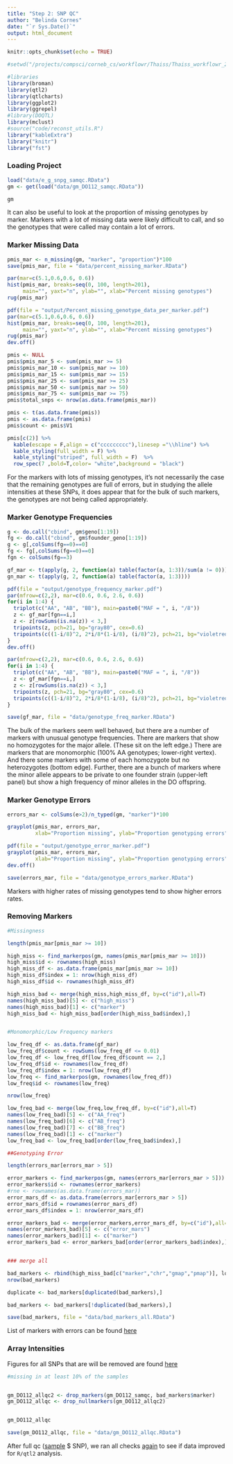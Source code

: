 ```yaml
---
title: "Step 2: SNP QC"
author: "Belinda Cornes"
date: "`r Sys.Date()`"
output: html_document
---
```


```r
knitr::opts_chunk$set(echo = TRUE)

#setwd("/projects/compsci/corneb_cs/workflowr/Thaiss/Thaiss_workflowr_2/")

#libraries
library(broman)
library(qtl2)
library(qtlcharts)
library(ggplot2)
library(ggrepel)
#library(DOQTL)
library(mclust)
#source("code/reconst_utils.R")
library("kableExtra")
library("knitr")
library("fst")
```

### Loading Project
```r
load("data/e_g_snpg_samqc.RData")
gm <- get(load("data/gm_DO112_samqc.RData"))

gm
```

It can also be useful to look at the proportion of missing genotypes by marker. Markers with a lot of missing data were likely difficult to call, and so the genotypes that were called may contain a lot of errors.

### Marker Missing Data 
```r

pmis_mar <- n_missing(gm, "marker", "proportion")*100
save(pmis_mar, file = "data/percent_missing_marker.RData")

par(mar=c(5.1,0.6,0.6, 0.6))
hist(pmis_mar, breaks=seq(0, 100, length=201),
     main="", yaxt="n", ylab="", xlab="Percent missing genotypes")
rug(pmis_mar)

pdf(file = "output/Percent_missing_genotype_data_per_marker.pdf")
par(mar=c(5.1,0.6,0.6, 0.6))
hist(pmis_mar, breaks=seq(0, 100, length=201),
     main="", yaxt="n", ylab="", xlab="Percent missing genotypes")
rug(pmis_mar)
dev.off()
```

```r

pmis <- NULL
pmis$pmis_mar_5 <- sum(pmis_mar >= 5)
pmis$pmis_mar_10 <- sum(pmis_mar >= 10)
pmis$pmis_mar_15 <- sum(pmis_mar >= 15)
pmis$pmis_mar_25 <- sum(pmis_mar >= 25)
pmis$pmis_mar_50 <- sum(pmis_mar >= 50)
pmis$pmis_mar_75 <- sum(pmis_mar >= 75)
pmis$total_snps <- nrow(as.data.frame(pmis_mar))

pmis <- t(as.data.frame(pmis))
pmis <- as.data.frame(pmis)
pmis$count <- pmis$V1

pmis[c(2)] %>%
  kable(escape = F,align = c("ccccccccc"),linesep ="\\hline") %>%
  kable_styling(full_width = F) %>%
  kable_styling("striped", full_width = F)  %>%
  row_spec(7 ,bold=T,color= "white",background = "black")

```

For the markers with lots of missing genotypes, it’s not necessarily the case that the remaining genotypes are full of errors, but in studying the allele intensities at these SNPs, it does appear that for the bulk of such markers, the genotypes are not being called appropriately.

### Marker Genotype Frequencies
```r

g <- do.call("cbind", gm$geno[1:19])
fg <- do.call("cbind", gm$founder_geno[1:19])
g <- g[,colSums(fg==0)==0]
fg <- fg[,colSums(fg==0)==0]
fgn <- colSums(fg==3)

gf_mar <- t(apply(g, 2, function(a) table(factor(a, 1:3))/sum(a != 0)))
gn_mar <- t(apply(g, 2, function(a) table(factor(a, 1:3))))

pdf(file = "output/genotype_frequency_marker.pdf")
par(mfrow=c(2,2), mar=c(0.6, 0.6, 2.6, 0.6))
for(i in 1:4) {
  triplot(c("AA", "AB", "BB"), main=paste0("MAF = ", i, "/8"))
  z <- gf_mar[fgn==i,]
  z <- z[rowSums(is.na(z)) < 3,]
  tripoints(z, pch=21, bg="gray80", cex=0.6)
  tripoints(c((1-i/8)^2, 2*i/8*(1-i/8), (i/8)^2), pch=21, bg="violetred")
}
dev.off()

par(mfrow=c(2,2), mar=c(0.6, 0.6, 2.6, 0.6))
for(i in 1:4) {
  triplot(c("AA", "AB", "BB"), main=paste0("MAF = ", i, "/8"))
  z <- gf_mar[fgn==i,]
  z <- z[rowSums(is.na(z)) < 3,]
  tripoints(z, pch=21, bg="gray80", cex=0.6)
  tripoints(c((1-i/8)^2, 2*i/8*(1-i/8), (i/8)^2), pch=21, bg="violetred")
}

save(gf_mar, file = "data/genotype_freq_marker.RData")

```

The bulk of the markers seem well behaved, but there are a number of markers with unusual genotype frequencies. There are markers that show no homozygotes for the major allele. (These sit on the left edge.) There are markers that are monomorphic (100% AA genotypes; lower-right vertex). And there some markers with some of each homozygote but no heterozygotes (bottom edge). Further, there are a bunch of markers where the minor allele appears to be private to one founder strain (upper-left panel) but show a high frequency of minor alleles in the DO offspring. 


### Marker Genotype Errors
```r
errors_mar <- colSums(e>2)/n_typed(gm, "marker")*100

grayplot(pmis_mar, errors_mar,
         xlab="Proportion missing", ylab="Proportion genotyping errors")

pdf(file = "output/genotype_error_marker.pdf")
grayplot(pmis_mar, errors_mar,
         xlab="Proportion missing", ylab="Proportion genotyping errors")
dev.off()

save(errors_mar, file = "data/genotype_errors_marker.RData")

```

Markers with higher rates of missing genotypes tend to show higher errors rates.

### Removing Markers
```r

#Missingness

length(pmis_mar[pmis_mar >= 10])

high_miss <- find_markerpos(gm, names(pmis_mar[pmis_mar >= 10]))
high_miss$id <- rownames(high_miss)
high_miss_df <- as.data.frame(pmis_mar[pmis_mar >= 10])
high_miss_df$index = 1: nrow(high_miss_df)
high_miss_df$id <- rownames(high_miss_df)

high_miss_bad <- merge(high_miss,high_miss_df, by=c("id"),all=T)
names(high_miss_bad)[5] <- c("high_miss")
names(high_miss_bad)[1] <- c("marker")
high_miss_bad <- high_miss_bad[order(high_miss_bad$index),]


#Monomorphic/Low Frequency markers

low_freq_df <- as.data.frame(gf_mar)
low_freq_df$count <- rowSums(low_freq_df <= 0.01)
low_freq_df <- low_freq_df[low_freq_df$count == 2,]
low_freq_df$id <- rownames(low_freq_df)
low_freq_df$index = 1: nrow(low_freq_df)
low_freq <- find_markerpos(gm, rownames(low_freq_df))
low_freq$id <- rownames(low_freq)

nrow(low_freq)

low_freq_bad <- merge(low_freq,low_freq_df, by=c("id"),all=T)
names(low_freq_bad)[5] <- c("AA_freq")
names(low_freq_bad)[6] <- c("AB_freq")
names(low_freq_bad)[7] <- c("BB_freq")
names(low_freq_bad)[1] <- c("marker")
low_freq_bad <- low_freq_bad[order(low_freq_bad$index),]

##Genotyping Error

length(errors_mar[errors_mar > 5])

error_markers <- find_markerpos(gm, names(errors_mar[errors_mar > 5]))
error_markers$id <- rownames(error_markers)
#rne <- rownames(as.data.frame(errors_mar))
error_mars_df <- as.data.frame(errors_mar[errors_mar > 5])
error_mars_df$id = rownames(error_mars_df)
error_mars_df$index = 1: nrow(error_mars_df)

error_markers_bad <- merge(error_markers,error_mars_df, by=c("id"),all=T)
names(error_markers_bad)[5] <- c("error_mars")
names(error_markers_bad)[1] <- c("marker")
error_markers_bad <- error_markers_bad[order(error_markers_bad$index),]


### merge all

bad_markers <- rbind(high_miss_bad[c("marker","chr","gmap","pmap")], low_freq_bad[c("marker","chr","gmap","pmap")], error_markers_bad[c("marker","chr","gmap","pmap")])
nrow(bad_markers)

duplicate <- bad_markers[duplicated(bad_markers),]

bad_markers <- bad_markers[!duplicated(bad_markers),]

save(bad_markers, file = "data/bad_markers_all.RData")

```
List of markers with errors can be found [here](bad_markers_allqc.html)

### Array Intensities

Figures for all SNPs that are will be removed are found [here](array_intensities_bad.markers_allqc.html)


```r

#missing in at least 10% of the samples


gm_DO112_allqc2 <- drop_markers(gm_DO112_samqc, bad_markers$marker)
gm_DO112_allqc <- drop_nullmarkers(gm_DO112_allqc2)


gm_DO112_allqc

save(gm_DO112_allqc, file = "data/gm_DO112_allqc.RData")

```

After full qc ([sample](2.2_sample_bqc.html) $ SNP), we ran all checks [again](2.4.1_afterqc.html) to see if data improved for `R/qtl2` analysis.
